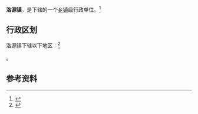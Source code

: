 {{中国乡级行政区|61/10/21/111/000}}

'''洛源镇'''，是{{PRC admin/fullname|61/10/21/111/000|3}}下辖的一个[[乡镇|乡镇]]级行政单位。<ref>{{PRC admin/ref sgc|{{PRC admin/parent|61/10/21/111/000}}}}</ref>

== 行政区划 ==

洛源镇下辖以下地区：<ref>{{PRC admin/ref sgc|61/10/21/111/000}}</ref>

{{PRC admin/children|61/10/21/111/000}}。

== 参考资料 ==

{{reflist}}

{{行政区划小作品}}
{{PRC admin/navcat|61/10/21/111/000}}
